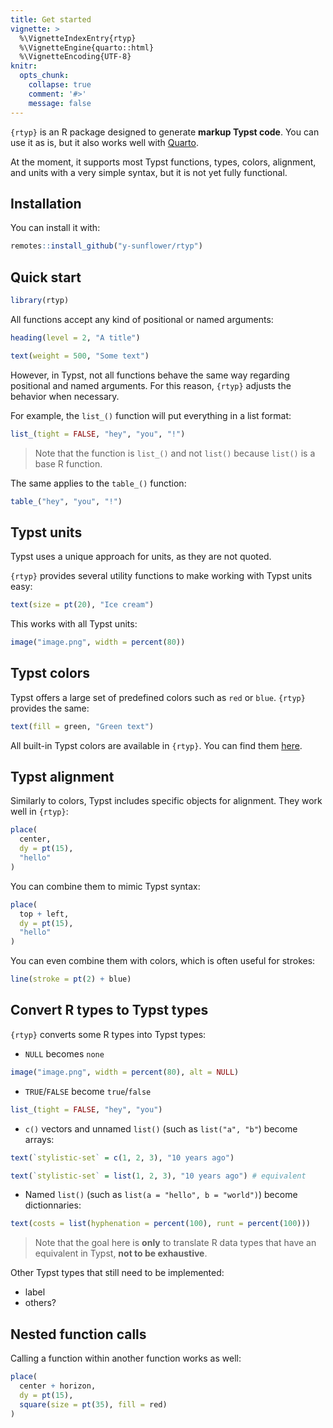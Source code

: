 ```yaml
---
title: Get started
vignette: >
  %\VignetteIndexEntry{rtyp}
  %\VignetteEngine{quarto::html}
  %\VignetteEncoding{UTF-8}
knitr:
  opts_chunk:
    collapse: true
    comment: '#>'
    message: false
---
```


`{rtyp}` is an R package designed to generate **markup Typst code**. You can use it as is, but it also works well with [Quarto](https://quarto.org/).

At the moment, it supports most Typst functions, types, colors, alignment, and units with a very simple syntax, but it is not yet fully functional.

## Installation

You can install it with:

```r
remotes::install_github("y-sunflower/rtyp")
```

## Quick start

```r
library(rtyp)
```

All functions accept any kind of positional or named arguments:

```r
heading(level = 2, "A title")

text(weight = 500, "Some text")
```

However, in Typst, not all functions behave the same way regarding positional and named arguments. For this reason, `{rtyp}` adjusts the behavior when necessary.

For example, the `list_()` function will put everything in a list format:

```r
list_(tight = FALSE, "hey", "you", "!")
```

> Note that the function is `list_()` and not `list()` because `list()` is a base R function.

The same applies to the `table_()` function:

```r
table_("hey", "you", "!")
```

## Typst units

Typst uses a unique approach for units, as they are not quoted.

`{rtyp}` provides several utility functions to make working with Typst units easy:

```r
text(size = pt(20), "Ice cream")
```

This works with all Typst units:

```r
image("image.png", width = percent(80))
```

## Typst colors

Typst offers a large set of predefined colors such as `red` or `blue`. `{rtyp}` provides the same:

```r
text(fill = green, "Green text")
```

All built-in Typst colors are available in `{rtyp}`. You can find them [here](../reference/typst_colors.html).

## Typst alignment

Similarly to colors, Typst includes specific objects for alignment. They work well in `{rtyp}`:

```r
place(
  center,
  dy = pt(15),
  "hello"
)
```

You can combine them to mimic Typst syntax:

```r
place(
  top + left,
  dy = pt(15),
  "hello"
)
```

You can even combine them with colors, which is often useful for strokes:

```r
line(stroke = pt(2) + blue)
```

## Convert R types to Typst types

`{rtyp}` converts some R types into Typst types:

- `NULL` becomes `none`

```r
image("image.png", width = percent(80), alt = NULL)
```

- `TRUE`/`FALSE` become `true`/`false`

```r
list_(tight = FALSE, "hey", "you")
```

- `c()` vectors and unnamed `list()` (such as `list("a", "b"`) become arrays:

```r
text(`stylistic-set` = c(1, 2, 3), "10 years ago")

text(`stylistic-set` = list(1, 2, 3), "10 years ago") # equivalent
```

- Named `list()` (such as `list(a = "hello", b = "world")`) become dictionnaries:

```r
text(costs = list(hyphenation = percent(100), runt = percent(100)))
```

> Note that the goal here is **only** to translate R data types that have an equivalent in Typst, **not to be exhaustive**.

Other Typst types that still need to be implemented:

- label
- others?

## Nested function calls

Calling a function within another function works as well:

```r
place(
  center + horizon,
  dy = pt(15),
  square(size = pt(35), fill = red)
)
```

